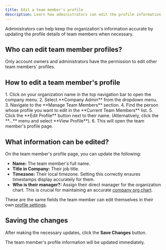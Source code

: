 ```yaml
---
title: Edit a team member's profile
description: Learn how administrators can edit the profile information of team members in their organization.
---
```



Administrators can help keep the organization's information accurate by updating the profile details of team members when necessary.

## Who can edit team member profiles?

Only account owners and administrators have the permission to edit other team members' profiles.

## How to edit a team member's profile

<Steps>
1.  Click on your organization name in the top navigation bar to open the company menu.
2.  Select **Company Admin** from the dropdown menu.
3.  Navigate to the **Manage Team Members** section.
4.  Find the person whose profile you want to edit in the **Current Team Members** list.
5.  Click the **Edit Profile** button next to their name. (Alternatively, click the **...** menu and select **View Profile**).
6.  This will open the team member's profile page.
</Steps>

## What information can be edited?

On the team member's profile page, you can update the following:

-   **Name:** The team member's full name.
-   **Title in Company:** Their job title.
-   **Timezone:** Their local timezone. Setting this correctly ensures timestamps display accurately for them.
-   **Who is their manager?:** Assign their direct manager for the organization chart. This is crucial for maintaining an accurate [company org chart](/help/view-company-org-chart).

These are the same fields the team member can edit themselves in their own [profile settings](/help/fill-in-personal-info).

## Saving the changes

After making the necessary updates, click the **Save Changes** button.

The team member's profile information will be updated immediately.
